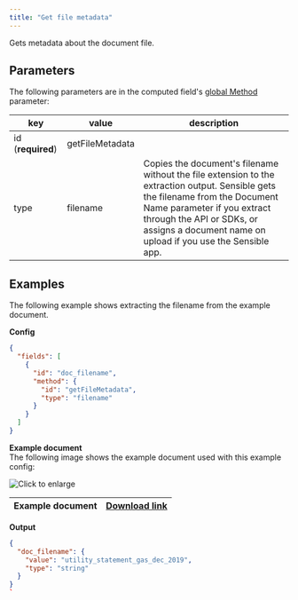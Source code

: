 ```yaml
---
title: "Get file metadata"
---
```


Gets metadata about the document file.

## Parameters

The following parameters are in the computed field's [global Method](https://sensible-87.mintlify.app/senseml-reference/computed-field-methods/overview#parameters) parameter: 

| key               | value           | description                                                                                                                                                                                                                                               |
| ----------------- | --------------- | --------------------------------------------------------------------------------------------------------------------------------------------------------------------------------------------------------------------------------------------------------- |
| id (**required**) | getFileMetadata |                                                                                                                                                                                                                                                           |
| type              | filename        | Copies the document's filename without the file extension to the extraction output. Sensible gets the filename from the Document Name parameter if you extract through the API or SDKs, or assigns a document name on upload if you use the Sensible app. |

## Examples

The following example shows extracting the filename from the example document.

**Config**

```JSON JSON 
{
  "fields": [
    {
      "id": "doc_filename",
      "method": {
        "id": "getFileMetadata",
        "type": "filename"
      }
    }
  ]
}
```
**Example document**  
The following image shows the example document used with this example config:

![Click to enlarge](/images/get_file_metadata.png)

| Example document | [Download link](https://raw.githubusercontent.com/sensible-hq/sensible-docs/main/readme-sync/assets/v0/pdfs/utility%5Fstatement%5Fgas%5Fdec%5F2019.pdf) |
| ---------------- | ------------------------------------------------------------------------------------------------------------------------------------------------------- |

**Output**

```JSON JSON 
{
  "doc_filename": {
    "value": "utility_statement_gas_dec_2019",
    "type": "string"
  }
}
`